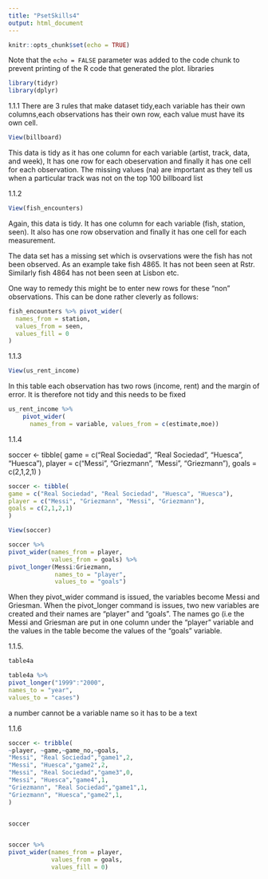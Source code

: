 ```yaml
---
title: "PsetSkills4"
output: html_document
---
```


```r
knitr::opts_chunk$set(echo = TRUE)
```



Note that the `echo = FALSE` parameter was added to the code chunk to prevent printing of the R code that generated the plot.
libraries
```r
library(tidyr)
library(dplyr)
```




1.1.1
There are 3 rules that make dataset tidy,each variable has their own columns,each observations has their own row, each value must have its own cell.
```r
View(billboard)

```
This data is tidy as it has one column for each variable (artist, track, data, and week),
It has one row for each obeservation and finally it has one cell for each observation. The missing values (na) are important as they tell us when a particular track was not on the top 100 billboard list

1.1.2 

```r
View(fish_encounters)
```

Again, this data is tidy. It has one column for each variable (fish, station, seen).  It also has one row observation and finally it has one cell for each measurement.

The data set has a missing set which is ovservations were the fish has not been observed.  As an example take fish 4865.  It has not been seen at Rstr.  Similarly fish 4864 has not been seen at Lisbon etc.

One way to remedy this might be to enter new rows for these "non" observations. This can be done rather cleverly as follows: 

```r
fish_encounters %>% pivot_wider(
  names_from = station, 
  values_from = seen,
  values_fill = 0
)
```



1.1.3
```r

View(us_rent_income)
```
In this table each observation has two rows (income, rent) and the margin of error.  It is therefore not tidy and this needs to be fixed

```r
us_rent_income %>%
    pivot_wider(
      names_from = variable, values_from = c(estimate,moe))
```

1.1.4

soccer <- tibble(
game = c("Real Sociedad", "Real Sociedad", "Huesca", "Huesca"),
player = c("Messi", "Griezmann", "Messi", "Griezmann"),
goals = c(2,1,2,1)
)

```r
soccer <- tibble(
game = c("Real Sociedad", "Real Sociedad", "Huesca", "Huesca"),
player = c("Messi", "Griezmann", "Messi", "Griezmann"),
goals = c(2,1,2,1)
)

View(soccer)

soccer %>%
pivot_wider(names_from = player, 
            values_from = goals) %>%
pivot_longer(Messi:Griezmann,
             names_to = "player",
             values_to = "goals") 
```
When they pivot_wider command is issued, the variables become Messi and Griesman.
When the pivot_longer command is issues, two new variables are created and their names are "player" and "goals".  The names go (i.e the Messi and Griesman are put in one column under the  "player" variable and the values in the table become the values of the "goals" variable.

1.1.5.

```r
table4a

table4a %>%
pivot_longer("1999":"2000",
names_to = "year",
values_to = "cases")

```
a number cannot be a variable name so it has to be a text


1.1.6

```r
soccer <- tribble(
~player, ~game,~game_no,~goals,
"Messi", "Real Sociedad","game1",2,
"Messi", "Huesca","game2",2,
"Messi", "Real Sociedad","game3",0,
"Messi", "Huesca","game4",1,
"Griezmann", "Real Sociedad","game1",1,
"Griezmann", "Huesca","game2",1,
)


soccer


soccer %>%
pivot_wider(names_from = player, 
            values_from = goals,
            values_fill = 0) 

```


